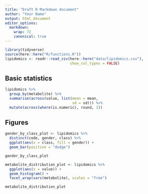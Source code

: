 ```yaml
---
title: "Draft R Markdown document"
author: "Your Name"
output: html_document
editor_options:
  markdown:
    wrap: 72
    canonical: true
---
```


```r
library(tidyverse)
source(here::here("R/functions.R"))
lipidomics <- readr::read_csv(here::here("data/lipidomics.csv"),
                              show_col_types = FALSE)
```

## Basic statistics

```r
lipidomics %>%
  group_by(metabolite) %>%
  summarise(across(value, list(mean = mean,
                               sd = sd))) %>%
  mutate(across(where(is.numeric), round, 1))

```

## Figures

```r
gender_by_class_plot <- lipidomics %>%
  distinct(code, gender, class) %>%
  ggplot(aes(x = class, fill = gender)) +
  geom_bar(position = "dodge")

gender_by_class_plot
```

```r
metabolite_distribution_plot <- lipidomics %>%
  ggplot(aes(x = value)) +
  geom_histogram() +
  facet_wrap(vars(metabolite), scales = "free")

metabolite_distribution_plot
```
